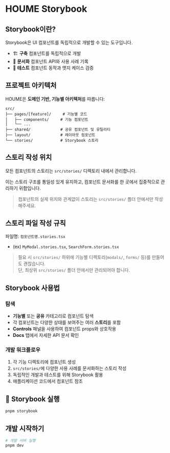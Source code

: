 
<Meta title="시작하기/소개" />

# HOUME Storybook

## Storybook이란?

Storybook은 UI 컴포넌트를 독립적으로 개발할 수 있는 도구입니다.

- 🏗️ **구축** 컴포넌트를 독립적으로 개발
- 📖 **문서화** 컴포넌트 API와 사용 사례 기록
- 🧪 **테스트** 컴포넌트 동작과 엣지 케이스 검증

## 프로젝트 아키텍처

HOUME은 **도메인 기반, 기능별 아키텍처**를 따릅니다:

```
src/
├── pages/[feature]/     # 기능별 코드
│   ├── components/     # 기능 컴포넌트
│   └── ...
├── shared/             # 공유 컴포넌트 및 유틸리티
├── layout/             # 레이아웃 컴포넌트
└── stories/            # Storybook 스토리
```

## 스토리 작성 위치

모든 컴포넌트의 스토리는 `src/stories/` 디렉토리 내에서 관리합니다.

이는 스토리 구조를 통일성 있게 유지하고, 컴포넌트 문서화를 한 곳에서 집중적으로 관리하기 위함입니다.

> 컴포넌트의 실제 위치와 관계없이 스토리는 `src/stories/` 폴더 안에서만 작성해주세요.

## 스토리 파일 작성 규칙

파일명: `컴포넌트명.stories.tsx`

- (ex) `MyModal.stories.tsx`, `SearchForm.stories.tsx`

> 필요 시 `src/stories/` 하위에 기능별 디렉토리(`modals/`, `forms/` 등)를 만들어도 괜찮습니다.  
> 단, 최상위 `src/stories/` 폴더 안에서만 관리되어야 합니다.

## Storybook 사용법

### 탐색
- **기능별** 또는 **공유** 카테고리로 컴포넌트 탐색
- 각 컴포넌트는 다양한 상태를 보여주는 여러 **스토리**를 포함
- **Controls** 패널을 사용하여 컴포넌트 props와 상호작용
- **Docs** 탭에서 자세한 API 문서 확인

### 개발 워크플로우
1. 각 기능 디렉토리에 컴포넌트 생성
2. `src/stories/`에 다양한 사용 사례를 문서화하는 스토리 작성
3. 독립적인 개발과 테스트를 위해 Storybook 활용
4. 애플리케이션 코드에서 컴포넌트 참조

## 🚀 Storybook 실행

```bash
pnpm storybook
```

## 개발 시작하기

```bash
# 개발 서버 실행
pnpm dev
```
